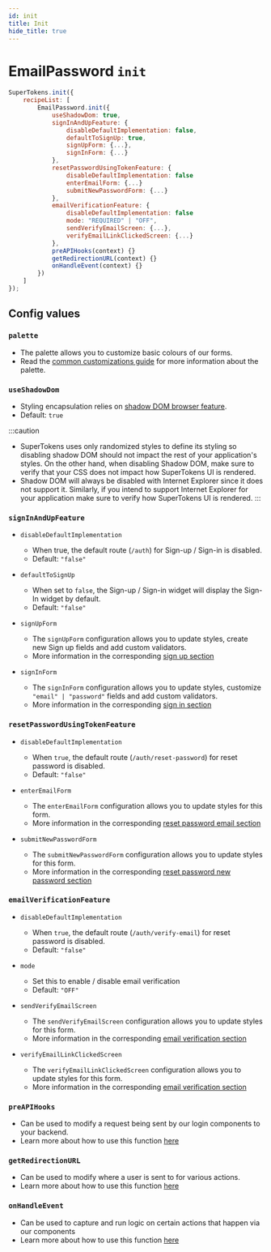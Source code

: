 ```yaml
---
id: init
title: Init
hide_title: true
---
```


# EmailPassword `init`

```jsx
SuperTokens.init({
    recipeList: [
        EmailPassword.init({
            useShadowDom: true,
            signInAndUpFeature: {
                disableDefaultImplementation: false,
                defaultToSignUp: true,
                signUpForm: {...},
                signInForm: {...}
            },
            resetPasswordUsingTokenFeature: {
                disableDefaultImplementation: false
                enterEmailForm: {...}
                submitNewPasswordForm: {...}
            },
            emailVerificationFeature: {
                disableDefaultImplementation: false
                mode: "REQUIRED" | "OFF",
                sendVerifyEmailScreen: {...},
                verifyEmailLinkClickedScreen: {...}
            },
            preAPIHooks(context) {}
            getRedirectionURL(context) {}
            onHandleEvent(context) {}
        })
    ]
});
```

## Config values

### `palette`
- The palette allows you to customize basic colours of our forms.
- Read the [common customizations guide](/docs/emailpassword/common-customizations/styling/changing-colours) for more information about the palette.

### `useShadowDom`
- Styling encapsulation relies on [shadow DOM browser feature](https://developer.mozilla.org/en-US/docs/Web/Web_Components/Using_shadow_DOM). 
- Default: `true`

:::caution
- SuperTokens uses only randomized styles to define its styling so disabling shadow DOM  should not impact the rest of your application's styles. On the other hand, when disabling Shadow DOM, make sure to verify that your CSS does not impact how SuperTokens UI is rendered.
- Shadow DOM will always be disabled with Internet Explorer since it does not support it. Similarly, if you intend to support Internet Explorer for your application make sure to verify how SuperTokens UI is rendered.
:::


### `signInAndUpFeature`

- `disableDefaultImplementation`
    - When true, the default route (`/auth`) for Sign-up / Sign-in is disabled.
    - Default: ```"false"```

- `defaultToSignUp` 
    - When set to `false`, the Sign-up / Sign-in widget will display the Sign-In widget by default.
    - Default: ```"false"```


- `signUpForm`
    - The `signUpForm` configuration allows you to update styles, create new Sign up fields and add custom validators.
    - More information in the corresponding [sign up section](./config/sign-up)

- `signInForm`
    - The `signInForm` configuration allows you to update styles, customize `"email" | "password"` fields and add custom validators.
    - More information in the corresponding [sign in section](./config/sign-in)


### `resetPasswordUsingTokenFeature`

- `disableDefaultImplementation`
    - When `true`, the default route (`/auth/reset-password`) for reset password is disabled.
    - Default: `"false"`

- `enterEmailForm`
    - The `enterEmailForm` configuration allows you to update styles for this form.
    - More information in the corresponding [reset password email section](./config/reset-password#enteremailform-config-values)

- `submitNewPasswordForm`
    - The `submitNewPasswordForm` configuration allows you to update styles for this form.
    - More information in the corresponding [reset password new password section](./config/reset-password#submitnewpasswordform-config-values)

### `emailVerificationFeature`

- `disableDefaultImplementation`
    - When `true`, the default route (`/auth/verify-email`) for reset password is disabled.
    - Default: `"false"`

- `mode`
    - Set this to enable / disable email verification
    - Default: `"OFF"`

- `sendVerifyEmailScreen`
    - The `sendVerifyEmailScreen` configuration allows you to update styles for this form.
    - More information in the corresponding [email verification section](./config/email-verification#sendverifyemailscreen-config-values)

- `verifyEmailLinkClickedScreen`
    - The `verifyEmailLinkClickedScreen` configuration allows you to update styles for this form.
    - More information in the corresponding [email verification section](./config/email-verification#verifyemaillinkclickedscreen-config-values)

### `preAPIHooks`
- Can be used to modify a request being sent by our login components to your backend.
- Learn more about how to use this function [here](/docs/emailpassword/advanced-customizations/frontend-hooks/pre-api)

### `getRedirectionURL`
- Can be used to modify where a user is sent to for various actions.
- Learn more about how to use this function [here](/docs/emailpassword/advanced-customizations/frontend-hooks/handle-event)

### `onHandleEvent`
- Can be used to capture and run logic on certain actions that happen via our components
- Learn more about how to use this function [here](/docs/emailpassword/advanced-customizations/frontend-hooks/redirection-callback)